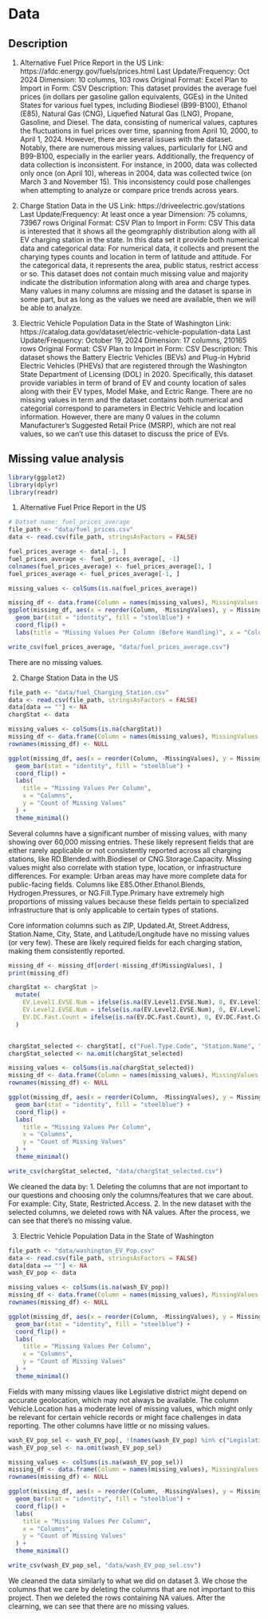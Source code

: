 # Data

## Description

1. Alternative Fuel Price Report in the US
Link: https://afdc.energy.gov/fuels/prices.html 
Last Update/Frequency: Oct 2024
Dimension: 10 columns, 103 rows
Original Format: Excel
Plan to Import in Form: CSV
Description:
This dataset provides the average fuel prices (in dollars per gasoline gallon equivalents, GGEs) in the United States for various fuel types, including Biodiesel (B99-B100), Ethanol (E85), Natural Gas (CNG), Liquefied Natural Gas (LNG), Propane, Gasoline, and Diesel. The data, consisting of numerical values, captures the fluctuations in fuel prices over time, spanning from April 10, 2000, to April 1, 2024.
However, there are several issues with the dataset. Notably, there are numerous missing values, particularly for LNG and B99-B100, especially in the earlier years. Additionally, the frequency of data collection is inconsistent. For instance, in 2000, data was collected only once (on April 10), whereas in 2004, data was collected twice (on March 3 and November 15). This inconsistency could pose challenges when attempting to analyze or compare price trends across years.


2. Charge Station Data in the US 
Link: https://driveelectric.gov/stations
Last Update/Frequency: At least once a year
Dimension: 75 columns, 73967 rows
Original Format: CSV
Plan to Import in Form: CSV
This data is interested that it shows all the geomgraphly distribution along with all EV charging station in the state. In this data set it provide both numerical data and categorical data: For numerical data, it collects and present the charying types counts and location in term of latitude and attitude. For the categorical data, it represents the area, public status, restrict access or so. This dataset does not contain much missing value and majority indicate the distribution information along with area and charge types. Many values in many columns are missing and the dataset is sparse in some part, but as long as the values we need are available, then we will be able to analyze. 


3. Electric Vehicle Population Data in the State of Washington
Link: https://catalog.data.gov/dataset/electric-vehicle-population-data
Last Update/Frequency: October 19, 2024
Dimension: 17 columns, 210165 rows
Original Format: CSV
Plan to Import in Form: CSV
Description:
This dataset shows the Battery Electric Vehicles (BEVs) and Plug-in Hybrid Electric Vehicles (PHEVs) that are registered through the Washington State Department of Licensing (DOL) in 2020. Specifically, this dataset provide variables in term of brand of EV and county location of sales along with their EV types, Model Make, and Ectric Range. There are no missing values in term and the dataset contains both numerical and categorial correspond to parameters in Electric Vehicle and location information. However, there are many 0 values in the column Manufacturer's Suggested Retail Price (MSRP), which are not real values, so we can't use this dataset to discuss the price of EVs. 


## Missing value analysis

```r
library(ggplot2)
library(dplyr)
library(readr)
```

1. Alternative Fuel Price Report in the US
```r
# Datset name: fuel_prices_average
file_path <- "data/fuel_prices.csv"
data <- read.csv(file_path, stringsAsFactors = FALSE)

fuel_prices_average <- data[-1, ] 
fuel_prices_average <- fuel_prices_average[, -1] 
colnames(fuel_prices_average) <- fuel_prices_average[1, ] 
fuel_prices_average <- fuel_prices_average[-1, ]
```

```r
missing_values <- colSums(is.na(fuel_prices_average))

missing_df <- data.frame(Column = names(missing_values), MissingValues = missing_values)
ggplot(missing_df, aes(x = reorder(Column, -MissingValues), y = MissingValues)) +
  geom_bar(stat = "identity", fill = "steelblue") +
  coord_flip() +
  labs(title = "Missing Values Per Column (Before Handling)", x = "Columns", y = "Count of Missing Values")

write_csv(fuel_prices_average, "data/fuel_prices_average.csv")
```
There are no missing values. 

2. Charge Station Data in the US 
```r
file_path <- "data/fuel_Charging_Station.csv"
data <- read.csv(file_path, stringsAsFactors = FALSE)
data[data == ""] <- NA
chargStat <- data
```

```r

missing_values <- colSums(is.na(chargStat))
missing_df <- data.frame(Column = names(missing_values), MissingValues = missing_values)
rownames(missing_df) <- NULL

ggplot(missing_df, aes(x = reorder(Column, -MissingValues), y = MissingValues)) +
  geom_bar(stat = "identity", fill = "steelblue") +
  coord_flip() +
  labs(
    title = "Missing Values Per Column",
    x = "Columns",
    y = "Count of Missing Values"
  ) +
  theme_minimal()
```
Several columns have a significant number of missing values, with many showing over 60,000 missing entries. These likely represent fields that are either rarely applicable or not consistently reported across all charging stations, like RD.Blended.with.Biodiesel or CNG.Storage.Capacity. 
Missing values might also correlate with station type, location, or infrastructure differences. For example:
Urban areas may have more complete data for public-facing fields. Columns like E85.Other.Ethanol.Blends, Hydrogen.Pressures, or NG.Fill.Type.Primary have extremely high proportions of missing values because these fields pertain to specialized infrastructure that is only applicable to certain types of stations. 

Core information columns such as ZIP, Updated.At, Street.Address, Station.Name, City, State, and Latitude/Longitude have no missing values (or very few). These are likely required fields for each charging station, making them consistently reported.

```r
missing_df <- missing_df[order(-missing_df$MissingValues), ]
print(missing_df)
```




```r

chargStat <- chargStat |>
  mutate(
    EV.Level1.EVSE.Num = ifelse(is.na(EV.Level1.EVSE.Num), 0, EV.Level1.EVSE.Num),
    EV.Level2.EVSE.Num = ifelse(is.na(EV.Level2.EVSE.Num), 0, EV.Level2.EVSE.Num),
    EV.DC.Fast.Count = ifelse(is.na(EV.DC.Fast.Count), 0, EV.DC.Fast.Count)
  )


chargStat_selected <- chargStat[, c("Fuel.Type.Code", "Station.Name", "City", "State", "ZIP", "Groups.With.Access.Code", "Access.Days.Time", "Date.Last.Confirmed", "Open.Date", "Restricted.Access","EV.Level1.EVSE.Num", "EV.Level2.EVSE.Num", "EV.DC.Fast.Count")]
chargStat_selected <- na.omit(chargStat_selected)

missing_values <- colSums(is.na(chargStat_selected))
missing_df <- data.frame(Column = names(missing_values), MissingValues = missing_values)
rownames(missing_df) <- NULL

ggplot(missing_df, aes(x = reorder(Column, -MissingValues), y = MissingValues)) +
  geom_bar(stat = "identity", fill = "steelblue") +
  coord_flip() +
  labs(
    title = "Missing Values Per Column",
    x = "Columns",
    y = "Count of Missing Values"
  ) +
  theme_minimal()

write_csv(chargStat_selected, "data/chargStat_selected.csv")
```

We cleaned the data by:
1. Deleting the columns that are not important to our questions and choosing only the columns/features that we care about. For example: City, State, Restricted.Access.
2. In the new dataset with the selected columns, we deleted rows with NA values. 
After the process, we can see that there's no missing value. 

3. Electric Vehicle Population Data in the State of Washington
```r
file_path <- "data/washington_EV_Pop.csv"
data <- read.csv(file_path, stringsAsFactors = FALSE)
data[data == ""] <- NA
wash_EV_pop <- data
```

```r
missing_values <- colSums(is.na(wash_EV_pop))
missing_df <- data.frame(Column = names(missing_values), MissingValues = missing_values)
rownames(missing_df) <- NULL

ggplot(missing_df, aes(x = reorder(Column, -MissingValues), y = MissingValues)) +
  geom_bar(stat = "identity", fill = "steelblue") +
  coord_flip() +
  labs(
    title = "Missing Values Per Column",
    x = "Columns",
    y = "Count of Missing Values"
  ) +
  theme_minimal()
```

Fields with many missing vlaues like Legislative district might depend on accurate geolocation, which may not always be available. The column Vehicle.Location has a moderate level of missing values, which might only be relevant for certain vehicle records or might face challenges in data reporting. The other columns have little or no missing values. 

```r
wash_EV_pop_sel <- wash_EV_pop[, !(names(wash_EV_pop) %in% c("Legislative.District", "Vehicle.Location", "Base.MSRP", "X2020.Census.Tract", "DOL.Vehicle.ID"))]
wash_EV_pop_sel <- na.omit(wash_EV_pop_sel)

missing_values <- colSums(is.na(wash_EV_pop_sel))
missing_df <- data.frame(Column = names(missing_values), MissingValues = missing_values)
rownames(missing_df) <- NULL

ggplot(missing_df, aes(x = reorder(Column, -MissingValues), y = MissingValues)) +
  geom_bar(stat = "identity", fill = "steelblue") +
  coord_flip() +
  labs(
    title = "Missing Values Per Column",
    x = "Columns",
    y = "Count of Missing Values"
  ) +
  theme_minimal()

write_csv(wash_EV_pop_sel, "data/wash_EV_pop_sel.csv")
```

We cleaned the data similarly to what we did on dataset 3. We chose the columns that we care by deleting the columns that are not important to this project. Then we deleted the rows containing NA values. After the clearning, we can see that there are no missing values. 
